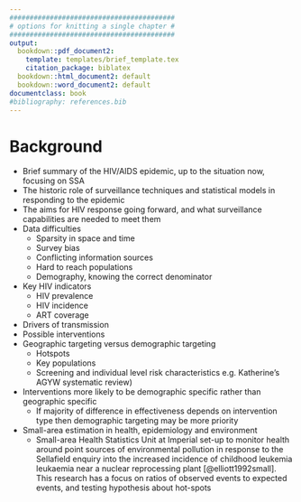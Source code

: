 ```yaml
---
#########################################
# options for knitting a single chapter #
#########################################
output:
  bookdown::pdf_document2:
    template: templates/brief_template.tex
    citation_package: biblatex
  bookdown::html_document2: default
  bookdown::word_document2: default
documentclass: book
#bibliography: references.bib
---
```


# Background {-}
\adjustmtc
\markboth{Background}{}
<!-- For PDF output, include these two LaTeX commands after unnumbered chapter headings, otherwise the mini table of contents and the running header will show the previous chapter -->

* Brief summary of the HIV/AIDS epidemic, up to the situation now, focusing on SSA
* The historic role of surveillance techniques and statistical models in responding to the epidemic
* The aims for HIV response going forward, and what surveillance capabilities are needed to meet them
* Data difficulties
  * Sparsity in space and time
  * Survey bias
  * Conflicting information sources
  * Hard to reach populations
  * Demography, knowing the correct denominator
* Key HIV indicators
  * HIV prevalence
  * HIV incidence
  * ART coverage
* Drivers of transmission
* Possible interventions
* Geographic targeting versus demographic targeting
  * Hotspots
  * Key populations
  * Screening and individual level risk characteristics e.g. Katherine's AGYW systematic review)
* Interventions more likely to be demographic specific rather than geographic specific
  * If majority of difference in effectiveness depends on intervention type then demographic targeting may be more priority
* Small-area estimation in health, epidemiology and environment
  * Small-area Health Statistics Unit at Imperial set-up to monitor health around point sources of environmental pollution in response to the Sellafield enquiry into the increased incidence of childhood leukemia leukaemia near a nuclear reprocessing plant [@elliott1992small]. This research has a focus on ratios of observed events to expected events, and testing hypothesis about hot-spots

<!-- The population strategy strategy of Geoffrey Rose https://en.wikipedia.org/wiki/Geoffrey_Rose_(epidemiologist) -->